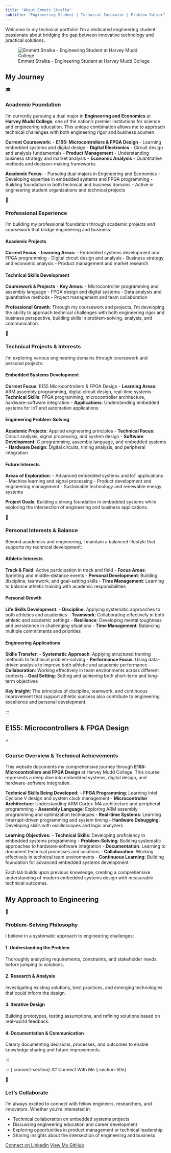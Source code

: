 ```yaml
---
title: "About Emmett Stralka"
subtitle: "Engineering Student | Technical Innovator | Problem Solver"
---
```


::: {.about-intro}
Welcome to my technical portfolio! I'm a dedicated engineering student passionate about 
bridging the gap between innovative technology and practical solutions.

![Emmett Stralka - Engineering Student at Harvey Mudd College](images/headshot.jpg){.about-image}
:::

## My Journey {.section-title}

::: {.journey-grid}

::: {.journey-card .scroll-animate-left}
::: {.card-icon}
🎓
:::
### Academic Foundation

I'm currently pursuing a dual major in **Engineering and Economics** at **Harvey Mudd College**, one of the nation's premier institutions for science and engineering education. This unique combination allows me to approach technical challenges with both engineering rigor and business acumen.

**Current Coursework:**
- **E155: Microcontrollers & FPGA Design** - Learning embedded systems and digital design
- **Digital Electronics** - Circuit design and analysis fundamentals
- **Product Management** - Understanding business strategy and market analysis
- **Economic Analysis** - Quantitative methods and decision-making frameworks

**Academic Focus:**
- Pursuing dual majors in Engineering and Economics
- Developing expertise in embedded systems and FPGA programming
- Building foundation in both technical and business domains
- Active in engineering student organizations and technical projects
:::

::: {.journey-card .scroll-animate-scale}
::: {.card-icon}
💼
:::
### Professional Experience

I'm building my professional foundation through academic projects and coursework that bridge engineering and business:

#### Academic Projects
**Current Focus** - **Learning Areas:**
- Embedded systems development and FPGA programming
- Digital circuit design and analysis
- Business strategy and economic analysis
- Product management and market research

#### Technical Skills Development
**Coursework & Projects** - **Key Areas:**
- Microcontroller programming and assembly language
- FPGA design and digital systems
- Data analysis and quantitative methods
- Project management and team collaboration

**Professional Growth**: Through my coursework and projects, I'm developing the ability to approach technical challenges with both engineering rigor and business perspective, building skills in problem-solving, analysis, and communication.
:::

::: {.journey-card .scroll-animate-right}
::: {.card-icon}
🚀
:::
### Technical Projects & Interests

I'm exploring various engineering domains through coursework and personal projects:

#### Embedded Systems Development
**Current Focus**: E155 Microcontrollers & FPGA Design
- **Learning Areas**: ARM assembly programming, digital circuit design, real-time systems
- **Technical Skills**: FPGA programming, microcontroller architecture, hardware-software integration
- **Applications**: Understanding embedded systems for IoT and automation applications

#### Engineering Problem-Solving
**Academic Projects**: Applied engineering principles
- **Technical Focus**: Circuit analysis, signal processing, and system design
- **Software Development**: C programming, assembly language, and embedded systems
- **Hardware Design**: Digital circuits, timing analysis, and peripheral integration

#### Future Interests
**Areas of Exploration**: 
- Advanced embedded systems and IoT applications
- Machine learning and signal processing
- Product development and engineering management
- Sustainable technology and renewable energy systems

**Project Goals**: Building a strong foundation in embedded systems while exploring the intersection of engineering and business applications.
:::

::: {.journey-card .scroll-animate-left}
::: {.card-icon}
🏃
:::
### Personal Interests & Balance

Beyond academics and engineering, I maintain a balanced lifestyle that supports my technical development:

#### Athletic Interests
**Track & Field**: Active participation in track and field
- **Focus Areas**: Sprinting and middle-distance events
- **Personal Development**: Building discipline, teamwork, and goal-setting skills
- **Time Management**: Learning to balance athletic training with academic responsibilities

#### Personal Growth
**Life Skills Development**:
- **Discipline**: Applying systematic approaches to both athletics and academics
- **Teamwork**: Collaborating effectively in both athletic and academic settings
- **Resilience**: Developing mental toughness and persistence in challenging situations
- **Time Management**: Balancing multiple commitments and priorities

#### Engineering Applications
**Skills Transfer**:
- **Systematic Approach**: Applying structured training methods to technical problem-solving
- **Performance Focus**: Using data-driven analysis to improve both athletic and academic performance
- **Collaboration**: Working effectively in team environments across different contexts
- **Goal Setting**: Setting and achieving both short-term and long-term objectives

**Key Insight**: The principles of discipline, teamwork, and continuous improvement that support athletic success also contribute to engineering excellence and personal development.
:::

:::
:::

::: {.e155-section}
## E155: Microcontrollers & FPGA Design {.section-title}

::: {.e155-section}
::: {.e155-card .scroll-animate-scale}
::: {.card-icon}
⚡
:::
### Course Overview & Technical Achievements

This website documents my comprehensive journey through **E155: Microcontrollers and FPGA Design** at Harvey Mudd College. This course represents a deep dive into embedded systems, digital design, and hardware-software integration.

**Technical Skills Being Developed:**
- **FPGA Programming**: Learning Intel Cyclone V design and system clock management
- **Microcontroller Architecture**: Understanding ARM Cortex-M4 architecture and peripheral programming
- **Assembly Language**: Exploring ARM assembly programming and optimization techniques
- **Real-time Systems**: Learning interrupt-driven programming and system timing
- **Hardware Debugging**: Developing skills with oscilloscopes and logic analyzers

**Learning Objectives:**
- **Technical Skills**: Developing proficiency in embedded systems programming
- **Problem-Solving**: Building systematic approaches to hardware-software integration
- **Documentation**: Learning to document technical processes and solutions
- **Collaboration**: Working effectively in technical team environments
- **Continuous Learning**: Building foundation for advanced embedded systems development

Each lab builds upon previous knowledge, creating a comprehensive understanding of modern embedded systems design with measurable technical outcomes.
:::
:::
:::

## My Approach to Engineering {.section-title}

::: {.approach-section}
::: {.approach-card .scroll-animate-left}
::: {.card-icon}
🎯
:::
### Problem-Solving Philosophy

I believe in a systematic approach to engineering challenges:

#### 1. Understanding the Problem
Thoroughly analyzing requirements, constraints, and stakeholder needs before jumping to solutions.

#### 2. Research & Analysis
Investigating existing solutions, best practices, and emerging technologies that could inform the design.

#### 3. Iterative Design
Building prototypes, testing assumptions, and refining solutions based on real-world feedback.

#### 4. Documentation & Communication
Clearly documenting decisions, processes, and outcomes to enable knowledge sharing and future improvements.
:::
:::
:::

::: {.connect-section}
## Connect With Me {.section-title}

::: {.connect-section}
::: {.connect-card .scroll-animate-right}
::: {.card-icon}
🤝
:::
### Let's Collaborate

I'm always excited to connect with fellow engineers, researchers, and innovators. Whether you're interested in:

- Technical collaboration on embedded systems projects
- Discussing engineering education and career development
- Exploring opportunities in product management or technical leadership
- Sharing insights about the intersection of engineering and business

::: {.cta-buttons}
[Connect on LinkedIn](https://www.linkedin.com/in/emmett-stralka-b41575213/){.btn .btn-primary target="_blank"}
[View My GitHub](https://github.com/stremme1){.btn .btn-secondary target="_blank"}
:::
:::
:::

<script src="scroll-animations.js"></script>
